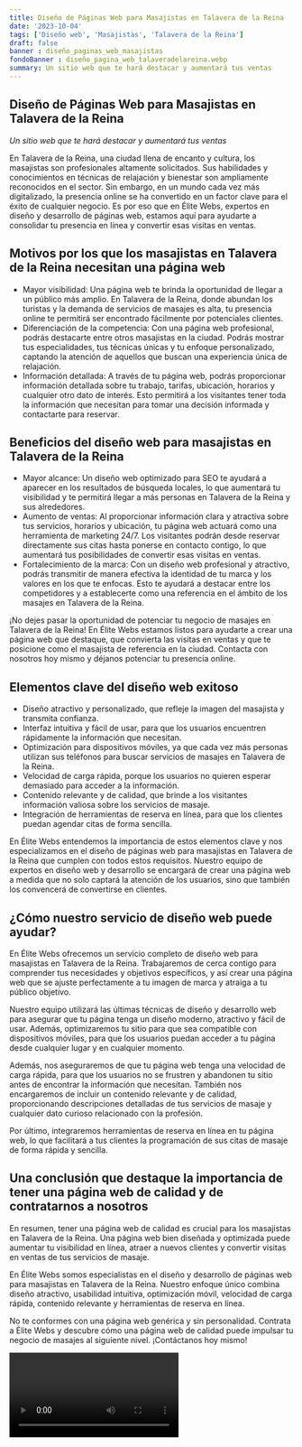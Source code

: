 ```yaml
---
title: Diseño de Páginas Web para Masajistas en Talavera de la Reina
date: '2023-10-04'
tags: ['Diseño web', 'Masajistas', 'Talavera de la Reina']
draft: false
banner : diseño_paginas_web_masajistas
fondoBanner : diseño_pagina_web_talaveradelareina.webp
summary: Un sitio web que te hará destacar y aumentará tus ventas
---
```


## Diseño de Páginas Web para Masajistas en Talavera de la Reina

*Un sitio web que te hará destacar y aumentará tus ventas*

En Talavera de la Reina, una ciudad llena de encanto y cultura, los masajistas son profesionales altamente solicitados. Sus habilidades y conocimientos en técnicas de relajación y bienestar son ampliamente reconocidos en el sector. Sin embargo, en un mundo cada vez más digitalizado, la presencia online se ha convertido en un factor clave para el éxito de cualquier negocio. Es por eso que en Élite Webs, expertos en diseño y desarrollo de páginas web, estamos aquí para ayudarte a consolidar tu presencia en línea y convertir esas visitas en ventas.

## Motivos por los que los masajistas en Talavera de la Reina necesitan una página web

- Mayor visibilidad: Una página web te brinda la oportunidad de llegar a un público más amplio. En Talavera de la Reina, donde abundan los turistas y la demanda de servicios de masajes es alta, tu presencia online te permitirá ser encontrado fácilmente por potenciales clientes.
- Diferenciación de la competencia: Con una página web profesional, podrás destacarte entre otros masajistas en la ciudad. Podrás mostrar tus especialidades, tus técnicas únicas y tu enfoque personalizado, captando la atención de aquellos que buscan una experiencia única de relajación.
- Información detallada: A través de tu página web, podrás proporcionar información detallada sobre tu trabajo, tarifas, ubicación, horarios y cualquier otro dato de interés. Esto permitirá a los visitantes tener toda la información que necesitan para tomar una decisión informada y contactarte para reservar.

## Beneficios del diseño web para masajistas en Talavera de la Reina

- Mayor alcance: Un diseño web optimizado para SEO te ayudará a aparecer en los resultados de búsqueda locales, lo que aumentará tu visibilidad y te permitirá llegar a más personas en Talavera de la Reina y sus alrededores.
- Aumento de ventas: Al proporcionar información clara y atractiva sobre tus servicios, horarios y ubicación, tu página web actuará como una herramienta de marketing 24/7. Los visitantes podrán desde reservar directamente sus citas hasta ponerse en contacto contigo, lo que aumentará tus posibilidades de convertir esas visitas en ventas.
- Fortalecimiento de la marca: Con un diseño web profesional y atractivo, podrás transmitir de manera efectiva la identidad de tu marca y los valores en los que te enfocas. Esto te ayudará a destacar entre los competidores y a establecerte como una referencia en el ámbito de los masajes en Talavera de la Reina.

¡No dejes pasar la oportunidad de potenciar tu negocio de masajes en Talavera de la Reina! En Élite Webs estamos listos para ayudarte a crear una página web que destaque, que convierta las visitas en ventas y que te posicione como el masajista de referencia en la ciudad. Contacta con nosotros hoy mismo y déjanos potenciar tu presencia online.

<GifSeo />

<Cta />

## Elementos clave del diseño web exitoso

- Diseño atractivo y personalizado, que refleje la imagen del masajista y transmita confianza.
- Interfaz intuitiva y fácil de usar, para que los usuarios encuentren rápidamente la información que necesitan.
- Optimización para dispositivos móviles, ya que cada vez más personas utilizan sus teléfonos para buscar servicios de masajes en Talavera de la Reina.
- Velocidad de carga rápida, porque los usuarios no quieren esperar demasiado para acceder a la información.
- Contenido relevante y de calidad, que brinde a los visitantes información valiosa sobre los servicios de masaje.
- Integración de herramientas de reserva en línea, para que los clientes puedan agendar citas de forma sencilla.

En Élite Webs entendemos la importancia de estos elementos clave y nos especializamos en el diseño de páginas web para masajistas en Talavera de la Reina que cumplen con todos estos requisitos. Nuestro equipo de expertos en diseño web y desarrollo se encargará de crear una página web a medida que no solo captará la atención de los usuarios, sino que también los convencerá de convertirse en clientes.

## ¿Cómo nuestro servicio de diseño web puede ayudar?

En Élite Webs ofrecemos un servicio completo de diseño web para masajistas en Talavera de la Reina. Trabajaremos de cerca contigo para comprender tus necesidades y objetivos específicos, y así crear una página web que se ajuste perfectamente a tu imagen de marca y atraiga a tu público objetivo.

Nuestro equipo utilizará las últimas técnicas de diseño y desarrollo web para asegurar que tu página tenga un diseño moderno, atractivo y fácil de usar. Además, optimizaremos tu sitio para que sea compatible con dispositivos móviles, para que los usuarios puedan acceder a tu página desde cualquier lugar y en cualquier momento.

Además, nos aseguraremos de que tu página web tenga una velocidad de carga rápida, para que los usuarios no se frustren y abandonen tu sitio antes de encontrar la información que necesitan. También nos encargaremos de incluir un contenido relevante y de calidad, proporcionando descripciones detalladas de tus servicios de masaje y cualquier dato curioso relacionado con la profesión.

Por último, integraremos herramientas de reserva en línea en tu página web, lo que facilitará a tus clientes la programación de sus citas de masaje de forma rápida y sencilla.

## Una conclusión que destaque la importancia de tener una página web de calidad y de contratarnos a nosotros

En resumen, tener una página web de calidad es crucial para los masajistas en Talavera de la Reina. Una página web bien diseñada y optimizada puede aumentar tu visibilidad en línea, atraer a nuevos clientes y convertir visitas en ventas de tus servicios de masaje.

En Élite Webs somos especialistas en el diseño y desarrollo de páginas web para masajistas en Talavera de la Reina. Nuestro enfoque único combina diseño atractivo, usabilidad intuitiva, optimización móvil, velocidad de carga rápida, contenido relevante y herramientas de reserva en línea.

No te conformes con una página web genérica y sin personalidad. Contrata a Élite Webs y descubre cómo una página web de calidad puede impulsar tu negocio de masajes al siguiente nivel. ¡Contáctanos hoy mismo!

<Video />

<CtaBot job='Masajistas' city='Talavera de la Reina'/>

<Gmaps query='Talavera de la Reina+españa+maps' />